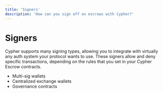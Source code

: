 ```yaml
---
title: 'Signers'
description: 'How can you sign off on escrows with Cypher?'
---
```


# Signers

Cypher supports many signing types, allowing you to integrate with virtually any auth system your protocol wants to use. These signers allow and deny specific transactions, depending on the rules that you set in your Cypher Escrow contracts.

- Multi-sig wallets
- Centralized exchange wallets
- Governance contracts
